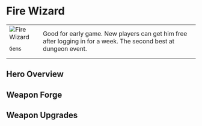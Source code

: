 
# Fire Wizard

<table>
 <tr style={{ verticalAlign: 'top' }}>
  <td>
   <img 
        src={useBaseUrl("/img/fire-wizard.jpeg")} 
        alt="Fire Wizard" 
        style={{ maxWidth: '300px', objectFit: 'contain' }}
    />

```
Gems
```

  </td>
  <td>
Good for early game. New players can get him free after logging in for a week. The second best at dungeon event.
  </td>
 </tr>
</table>

## Hero Overview

<HeroesOverview hero="Fire Wizard" />

## Weapon Forge

<WeaponForge classification="hero" forge="Fire Wizard" />

## Weapon Upgrades

<WeaponUpgrades classification="hero" name="Fire Wizard" />
